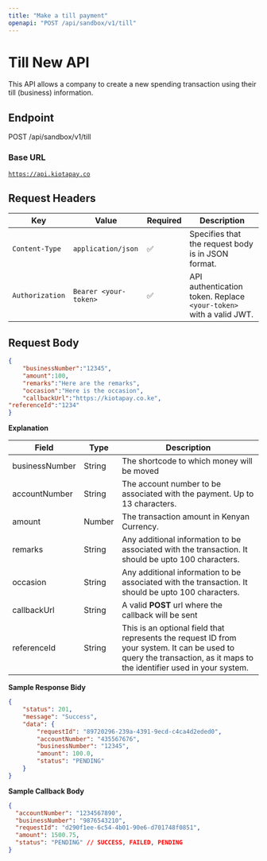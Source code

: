 ```yaml
---
title: "Make a till payment"
openapi: "POST /api/sandbox/v1/till"
---
```


# Till New API

This API allows a company to create a new spending transaction using their till (business) information.

## Endpoint

POST /api/sandbox/v1/till

### Base URL

[`https://api.kiotapay.co`](https://api.kiotapay.co)

## **Request Headers**

| Key             | Value                 | Required | Description                                                        |
| --------------- | --------------------- | -------- | ------------------------------------------------------------------ |
| `Content-Type`  | `application/json`    | ✅        | Specifies that the request body is in JSON format.                 |
| `Authorization` | `Bearer <your-token>` | ✅        | API authentication token. Replace `<your-token>` with a valid JWT. |

## Request Body

```json
{
    "businessNumber":"12345",
    "amount":100,
    "remarks":"Here are the remarks",
    "occasion":"Here is the occasion",
    "callbackUrl":"https://kiotapay.co.ke",
"referenceId":"1234"
}
```

**Explanation**

| Field          | Type   | Description                                                                                                                                                           |
| -------------- | ------ | --------------------------------------------------------------------------------------------------------------------------------------------------------------------- |
| businessNumber | String | The shortcode to which money will be moved                                                                                                                            |
| accountNumber  | String | The account number to be associated with the payment. Up to 13 characters.                                                                                            |
| amount         | Number | The transaction amount in Kenyan Currency.                                                                                                                            |
| remarks        | String | Any additional information to be associated with the transaction. It should be upto 100 characters.                                                                   |
| occasion       | String | Any additional information to be associated with the transaction. It should be upto 100 characters.                                                                   |
| callbackUrl    | String | A valid **POST**  url where the callback will be sent                                                                                                                 |
| referenceId    | String | This is an optional field that represents the request ID from your system. It can be used to query the transaction, as it maps to the identifier used in your system. |

**Sample Response Bidy**

```json
{
    "status": 201,
    "message": "Success",
    "data": {
        "requestId": "89720296-239a-4391-9ecd-c4ca4d2eded0",
        "accountNumber": "435567676",
        "businessNumber": "12345",
        "amount": 100.0,
        "status": "PENDING"
    }
}
```

**Sample Callback Body**

```json
{
  "accountNumber": "1234567890",
  "businessNumber": "9876543210",
  "requestId": "d290f1ee-6c54-4b01-90e6-d701748f0851",
  "amount": 1500.75,
  "status": "PENDING" // SUCCESS, FAILED, PENDING
}
```